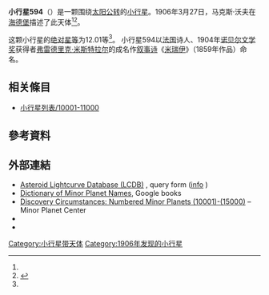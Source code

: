 {{Infobox planet
 | minorplanet     = yes
 | name            = 594 Mireille
 | background      = #D6D6D6
 | image = 
 | image_size      = 
 | caption         =
 | discovery_ref   =  <ref name="MPC-object" />
 | discoverer      = [[马克斯·沃夫|马克斯·沃夫]]
 | discovery_site  = [[海德堡|海德堡]]
 | discovered      = 1906年3月27日
 | mpc_name        = 594 Mireille
 | alt_names       = 594 Mireille
 | pronounced      = 
 | named_after     = <ref name="MPC-object" />
 | mp_category     = [[主帶小行星|主帶小行星]] <ref name="MPC-object" /><ref name="jpldata" />
 | orbit_ref       = <ref name="a">[http://ssd.jpl.nasa.gov/sbdb.cgi?sstr=594 594] {{Wayback|url=http://ssd.jpl.nasa.gov/sbdb.cgi?sstr=594 |date=20140925001139 }}，小行星數據庫瀏覽器（JPL Small-Body Database Browser）－[[美国国家航空航天局|美国国家航空航天局]]喷气推进实验室</ref>
 | epoch           = 2018-03-23.0（[[儒略日|JD]] 2458200.5）
 | uncertainty     = 0
 | observation_arc = 
 | aphelion = {{convert|3.555|AU|km|3|abbr=on|lk=out}}
 | perihelion      = {{convert|1.6993462|AU|km|3|abbr=on}}
 | semimajor       = 2.6274121
 | eccentricity    = 0.3532243
 | period          = 4.26[[儒略年|yr]]
 | mean_anomaly    = 77.42015[[度|°]]
 | mean_motion     = {{Deg2DMS|0.23142570|sup=ms}} / day
 | inclination     = 32.59067
 | asc_node        = 155.12632°
 | arg_peri        = 76.72316
 | mean_diameter   = 
 | rotation        = 
 | albedo          =
 | spectral_type   =
 | abs_magnitude   = 12.01<ref name="jpldata" />
}}
'''小行星594'''（{{lang-en|594 Mireille}}）是一颗围绕[[太阳|太阳]][[公转|公转]]的[[小行星|小行星]]。1906年3月27日，马克斯·沃夫在[[海德堡|海德堡]]描述了此天体<ref name="a" /><ref>{{cite news|title=小行星列表|url=http://cfa-www.harvard.edu/iau/lists/NumberedMPs.txt|accessdate=2018-10-19|newspaper=哈佛大学|archive-date=2008-05-17|archive-url=https://web.archive.org/web/20080517010638/http://cfa-www.harvard.edu/iau/lists/NumberedMPs.txt|dead-url=no}}</ref>。

这颗小行星的[[绝对星等|绝对星等]]为12.01等<ref name="a" />。
小行星594以[[法国|法国]]诗人、1904年[[诺贝尔文学奖|诺贝尔文学奖]]获得者[[弗雷德里克·米斯特拉尔|弗雷德里克·米斯特拉尔]]的成名作[[叙事诗|叙事诗]]《[[米瑞伊|米瑞伊]]》（1859年作品）命名。

== 相关條目 ==
*[[小行星列表/10001-11000|小行星列表/10001-11000]]

== 參考資料 ==
{{reflist|refs=

<ref name="jpldata">{{cite web
 |type         = 2018-01-26 last obs.
 |title        = JPL Small-Body Database Browser:594 Mireille-594 Mireille
 |url          = https://ssd.jpl.nasa.gov/sbdb.cgi?sstr=594
 |publisher    = [[Jet_Propulsion_Laboratory|Jet Propulsion Laboratory]]
 |accessdate   = 28 March 2018
 |archive-date = 2020-11-26
 |archive-url  = https://web.archive.org/web/20201126042721/https://ssd.jpl.nasa.gov/sbdb.cgi?sstr=594
 |dead-url     = no
}}</ref>

<ref name="MPC-object">{{cite web
  |title      = 594 Mireille
  |work      = Minor Planet Center
  |url      = https://www.minorplanetcenter.net/db_search/show_object?object_id=594
  |accessdate      = 28 March 2018
  |archive-date      = 2016-03-04
  |archive-url      = https://web.archive.org/web/20160304094324/http://minorplanetcenter.net/db_search/show_object?object_id=594
  |dead-url      = no
  }}</ref>

}}

==  外部連結 ==
* [http://www.minorplanet.info/PHP/lcdbsummaryquery.php Asteroid Lightcurve Database (LCDB)] {{Wayback|url=http://www.minorplanet.info/PHP/lcdbsummaryquery.php |date=20171210173955 }}, query form ([http://www.minorplanet.info/lightcurvedatabase.html info] {{Wayback|url=http://www.minorplanet.info/lightcurvedatabase.html |date=20171216050541 }})
* [https://books.google.com/books?id=aeAg1X7afOoC&pg Dictionary of Minor Planet Names], Google books
* [http://www.minorplanetcenter.net/iau/lists/NumberedMPs010001.html Discovery Circumstances: Numbered Minor Planets (10001)-(15000)] {{Wayback|url=http://www.minorplanetcenter.net/iau/lists/NumberedMPs010001.html |date=20180612162317 }} – Minor Planet Center
* {{AstDys|594}}
* {{JPL small body}}

{{Minor Planet Number|[[小行星593|小行星593]]|[[小行星595|小行星595]]}}
{{小天体}}

[[Category:小行星带天体|Category:小行星带天体]]
[[Category:1906年发现的小行星|Category:1906年发现的小行星]]